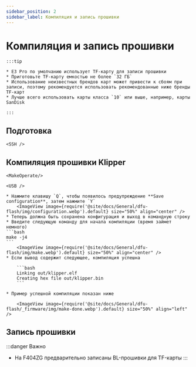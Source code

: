 ```yaml
---
sidebar_position: 2
sidebar_label: Компиляция и запись прошивки
---
```







# Компиляция и запись прошивки

    :::tip

    * E3 Pro по умолчанию использует TF-карту для записи прошивки
    * Приготовьте TF-карту емкостью не более `32 ГБ`
    * Использование неизвестных брендов карт может привести к сбоям при записи, поэтому рекомендуется использовать рекомендованные ниже бренды TF-карт
    * Лучше всего использовать карты класса `10` или выше, например, карты SanDisk

    :::



## Подготовка

    <SSH />

## Компиляция прошивки Klipper

    <MakeOperate/>

    <USB />

    * Нажмите клавишу `Q`, чтобы появилось предупреждение **Save configuration**, затем нажмите `Y`
        <ImageView image={require('@site/docs/General/dfu-flash/img/configuration.webp').default} size="50%" align="center" />
    * Теперь должна быть сохранена конфигурация и выход в командную строку
    * Введите следующую команду для начала компиляции (время займет немного)
    ```bash
    make -j4
    ```
        <ImageView image={require('@site/docs/General/dfu-flash/img/make.webp').default} size="50%" align="center" />
    * Если вывод содержит следующее, компиляция успешна

        ```bash
        Linking out/klipper.elf
        Creating hex file out/klipper.bin
        ```
        
    * Пример успешной компиляции показан ниже

        <ImageView image={require('@site/docs/General/dfu-flash/_firmware/img/make-done.webp').default} size="50%" align="left" />

## Запись прошивки

:::danger Важно
* На F404ZG предварительно записаны BL-прошивки для TF-карты
:::

    <TF />
